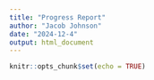 ```yaml
---
title: "Progress Report"
author: "Jacob Johnson"
date: "2024-12-4"
output: html_document
---
```


```r
knitr::opts_chunk$set(echo = TRUE)
```
